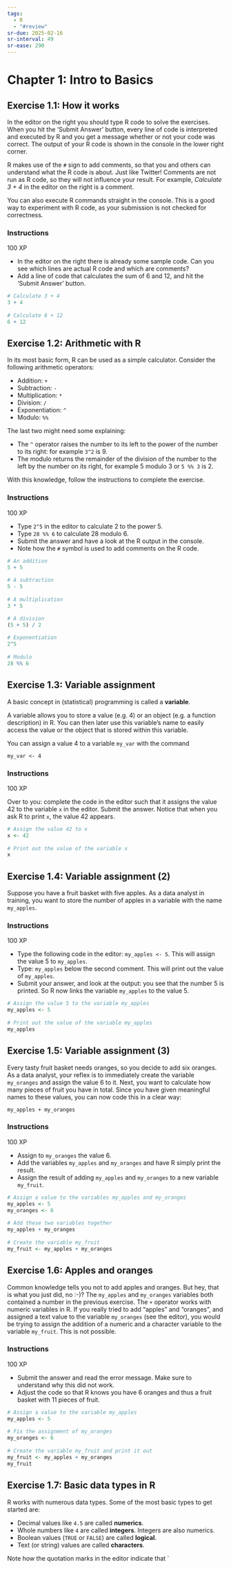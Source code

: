 ```yaml
---
tags:
  - R
  - "#review"
sr-due: 2025-02-16
sr-interval: 49
sr-ease: 290
---
```

# Chapter 1: Intro to Basics

## Exercise 1.1: How it works

In the editor on the right you should type R code to solve the exercises. When you hit the 'Submit Answer' button, every line of code is interpreted and executed by R and you get a message whether or not your code was correct. The output of your R code is shown in the console in the lower right corner.

R makes use of the `#` sign to add comments, so that you and others can understand what the R code is about. Just like Twitter! Comments are not run as R code, so they will not influence your result. For example, _Calculate 3 + 4_ in the editor on the right is a comment.

You can also execute R commands straight in the console. This is a good way to experiment with R code, as your submission is not checked for correctness.

### Instructions

100 XP

- In the editor on the right there is already some sample code. Can you see which lines are actual R code and which are comments?
- Add a line of code that calculates the sum of 6 and 12, and hit the 'Submit Answer' button.
```R
# Calculate 3 + 4
3 + 4
  
# Calculate 6 + 12
6 + 12
```

## Exercise 1.2: Arithmetic with R

In its most basic form, R can be used as a simple calculator. Consider the following arithmetic operators:

- Addition: `+`
- Subtraction: `-`
- Multiplication: `*`
- Division: `/`
- Exponentiation: `^`
- Modulo: `%%`

The last two might need some explaining:

- The `^` operator raises the number to its left to the power of the number to its right: for example `3^2` is 9.
- The modulo returns the remainder of the division of the number to the left by the number on its right, for example 5 modulo 3 or `5 %% 3` is 2.

With this knowledge, follow the instructions to complete the exercise.

### Instructions

100 XP

- Type `2^5` in the editor to calculate 2 to the power 5.
- Type `28 %% 6` to calculate 28 modulo 6.
- Submit the answer and have a look at the R output in the console.
- Note how the `#` symbol is used to add comments on the R code.
```R
# An addition
5 + 5 
  
# A subtraction
5 - 5 
  
# A multiplication
3 * 5

# A division
(5 + 5) / 2 
  
# Exponentiation
2^5 
  
# Modulo
28 %% 6
```

## Exercise 1.3: Variable assignment

A basic concept in (statistical) programming is called a **variable**.

A variable allows you to store a value (e.g. 4) or an object (e.g. a function description) in R. You can then later use this variable's name to easily access the value or the object that is stored within this variable.

You can assign a value 4 to a variable `my_var` with the command

```
my_var <- 4
```

### Instructions

100 XP

Over to you: complete the code in the editor such that it assigns the value 42 to the variable `x` in the editor. Submit the answer. Notice that when you ask R to print `x`, the value 42 appears.

```R
# Assign the value 42 to x
x <- 42
  
# Print out the value of the variable x
x
```

## Exercise 1.4: Variable assignment (2)

Suppose you have a fruit basket with five apples. As a data analyst in training, you want to store the number of apples in a variable with the name `my_apples`.

### Instructions

100 XP

- Type the following code in the editor: `my_apples <- 5`. This will assign the value 5 to `my_apples`.
- Type: `my_apples` below the second comment. This will print out the value of `my_apples`.
- Submit your answer, and look at the output: you see that the number 5 is printed. So R now links the variable `my_apples` to the value 5.
```R
# Assign the value 5 to the variable my_apples
my_apples <- 5
  
# Print out the value of the variable my_apples
my_apples
```

## Exercise 1.5: Variable assignment (3)

Every tasty fruit basket needs oranges, so you decide to add six oranges. As a data analyst, your reflex is to immediately create the variable `my_oranges` and assign the value 6 to it. Next, you want to calculate how many pieces of fruit you have in total. Since you have given meaningful names to these values, you can now code this in a clear way:

```
my_apples + my_oranges
```

### Instructions

100 XP

- Assign to `my_oranges` the value 6.
- Add the variables `my_apples` and `my_oranges` and have R simply print the result.
- Assign the result of adding `my_apples` and `my_oranges` to a new variable `my_fruit`.

```R
# Assign a value to the variables my_apples and my_oranges
my_apples <- 5
my_oranges <- 6
  
# Add these two variables together
my_apples + my_oranges
  
# Create the variable my_fruit
my_fruit <- my_apples + my_oranges
```

## Exercise 1.6: Apples and oranges

Common knowledge tells you not to add apples and oranges. But hey, that is what you just did, no :-)? The `my_apples` and `my_oranges` variables both contained a number in the previous exercise. The `+` operator works with numeric variables in R. If you really tried to add "apples" and "oranges", and assigned a text value to the variable `my_oranges` (see the editor), you would be trying to assign the addition of a numeric and a character variable to the variable `my_fruit`. This is not possible.

### Instructions

100 XP

- Submit the answer and read the error message. Make sure to understand why this did not work.
- Adjust the code so that R knows you have 6 oranges and thus a fruit basket with 11 pieces of fruit.
```R
# Assign a value to the variable my_apples
my_apples <- 5 
  
# Fix the assignment of my_oranges
my_oranges <- 6 
  
# Create the variable my_fruit and print it out
my_fruit <- my_apples + my_oranges 
my_fruit
```

## Exercise 1.7: Basic data types in R

R works with numerous data types. Some of the most basic types to get started are:

- Decimal values like `4.5` are called **numerics**.
- Whole numbers like `4` are called **integers**. Integers are also numerics.
- Boolean values (`TRUE` or `FALSE`) are called **logical**.
- Text (or string) values are called **characters**.

Note how the quotation marks in the editor indicate that `